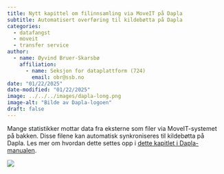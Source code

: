 ```yaml
---
title: Nytt kapittel om filinnsamling via MoveIT på Dapla
subtitle: Automatisert overføring til kildebøtta på Dapla
categories:
  - datafangst
  - moveit
  - transfer service
author:
  - name: Øyvind Bruer-Skarsbø
    affiliation: 
      - name: Seksjon for dataplattform (724)
        email: obr@ssb.no
date: "01/22/2025"
date-modified: "01/22/2025"
image: ../../../images/dapla-long.png
image-alt: "Bilde av Dapla-logoen"
draft: false
---
```


Mange statistikker mottar data fra eksterne som filer via MoveIT-systemet på bakken. Disse filene kan automatisk synkroniseres til kildebøtta på Dapla. Les mer om hvordan dette settes opp i [dette kapitlet i Dapla-manualen](../../../statistikkere/appendix/filinnsamling-moveit.qmd).

![](../../../images/moveit.png)
